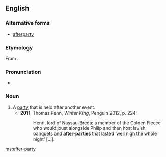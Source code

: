 ==English==
{{wikipedia|afterparty}}

===Alternative forms===
* [[afterparty]]

===Etymology===
From {{prefix|after|party|lang=en}}.

===Pronunciation===
* {{a|UK}} {{IPA|/ˈɑːftəpɑːti/|lang=en}}

===Noun===
{{en-noun|head=[[after]]-[[party]]|after-parties}}

# A [[party]] that is held after another event.
#* '''2011''', Thomas Penn, ''Winter King'', Penguin 2012, p. 224:
#*: Henri, lord of Nassau-Breda: a member of the Golden Fleece who would joust alongside Philip and then host lavish banquets and '''after-parties''' that lasted ‘well nigh the whole night’ […].

[[ms:after-party]]